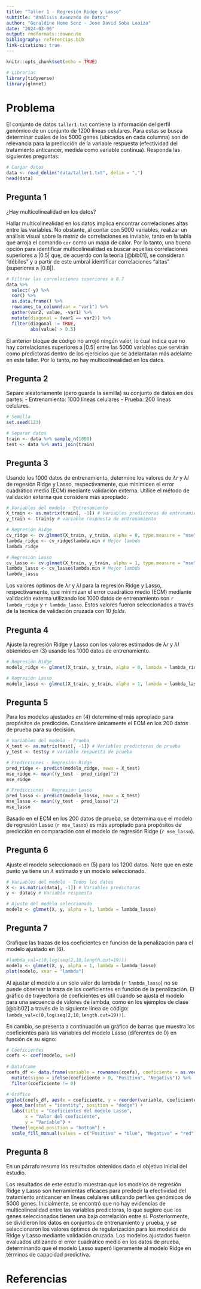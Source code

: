 ```yaml
---
title: "Taller 1 - Regresión Ridge y Lasso"
subtitle: "Análisis Avanzado de Datos"
author: "Geraldine Home Senz - Jose David Soba Loaiza"
date: "2024-03-06"
output: rmdformats::downcute
bibliography: referencias.bib
link-citations: true
---
```


```r
knitr::opts_chunk$set(echo = TRUE)
```

```r
# Librerías
library(tidyverse)
library(glmnet)
```

# Problema

El conjunto de datos `taller1.txt` contiene la información del perfil genómico de un conjunto de 1200 líneas celulares. Para estas se busca determinar cuáles de los 5000 genes (ubicados en cada columna) son de relevancia para la predicción de la variable respuesta (efectividad del tratamiento anticancer, medida como variable continua). Responda las siguientes preguntas:

```r
# Cargar datos
data <- read_delim("data/taller1.txt", delim = ",")
head(data)
```

## Pregunta 1

¿Hay multicolinealidad en los datos?

Hallar multicolinealidad en los datos implica encontrar correlaciones altas entre las variables. No obstante, al contar con 5000 variables, realizar un análisis visual sobre la matriz de correlaciones es inviable, tanto en la tabla que arroja el comando `cor` como un mapa de calor. Por lo tanto, una buena opción para identificar multicolinealidad es buscar aquellas correlaciones superiores a $|0.5|$ que, de acuerdo con la teoría [@bib01], se consideran "débiles" y a partir de este umbral identificar correlaciones "altas" (superiores a $|0.8|$).

```r
# Filtrar las correlaciones superiores a 0.7
data %>% 
  select(-y) %>%
  cor() %>%
  as.data.frame() %>%
  rownames_to_column(var = "var1") %>%
  gather(var2, value, -var1) %>%
  mutate(diagonal = (var1 == var2)) %>%
  filter(diagonal != TRUE,
         abs(value) > 0.5)
```

El anterior bloque de código no arrojó ningún valor, lo cual indica que no hay correlaciones superiores a $|0.5|$ entre las 5000 variables que servirán como predictoras dentro de los ejercicios que se adelantaran más adelante en este taller. Por lo tanto, no hay multicolinealidad en los datos.

## Pregunta 2

Separe aleatoriamente (pero guarde la semilla) su conjunto de datos en dos partes:
- Entrenamiento: 1000 líneas celulares
- Prueba: 200 líneas celulares.

```r
# Semilla
set.seed(123)

# Separar datos
train <- data %>% sample_n(1000)
test <- data %>% anti_join(train)
```

## Pregunta 3

Usando los 1000 datos de entrenamiento, determine los valores de $λr$ y $λl$ de regesión Ridge y Lasso, respectivamente, que minimicen el error cuadrático medio (ECM) mediante validación externa. Utilice el método de validación externa que considere más apropiado.

```r
# Variables del modelo - Entrenamiento
X_train <- as.matrix(train[, -1]) # Variables predictoras de entrenamiento
y_train <- train$y # variable respuesta de entrenamiento

# Regresión Ridge
cv_ridge <- cv.glmnet(X_train, y_train, alpha = 0, type.measure = "mse", nfolds = 10) # Cross-validation para encontrar el mejor lambda
lambda_ridge <- cv_ridge$lambda.min # Mejor lambda
lambda_ridge

# Regresión Lasso
cv_lasso <- cv.glmnet(X_train, y_train, alpha = 1, type.measure = "mse", nfolds = 10) # Cross-validation para encontrar el mejor lambda
lambda_lasso <- cv_lasso$lambda.min # Mejor lambda
lambda_lasso
```  

Los valores óptimos de $λr$ y $λl$ para la regresión Ridge y Lasso, respectivamente, que minimizan el error cuadrático medio (ECM) mediante validación externa utilizando los 1000 datos de entrenamiento son `r lambda_ridge` y `r lambda_lasso`. Estos valores fueron seleccionados a través de la técnica de validación cruzada con 10 *folds*.

## Pregunta 4

Ajuste la regresión Ridge y Lasso con los valores estimados de $λr$ y $λl$ obtenidos en (3) usando los 1000 datos de entrenamiento.

```r
# Regresión Ridge
modelo_ridge <- glmnet(X_train, y_train, alpha = 0, lambda = lambda_ridge)

# Regresión Lasso
modelo_lasso <- glmnet(X_train, y_train, alpha = 1, lambda = lambda_lasso)
```

## Pregunta 5

Para los modelos ajustados en (4) determine el más apropiado para propósitos de predicción. Considere únicamente el ECM en los 200 datos de prueba para su decisión.

```r
# Variables del modelo - Prueba
X_test <- as.matrix(test[, -1]) # Variables predictoras de prueba
y_test <- test$y # variable respuesta de prueba

# Predicciones - Regresión Ridge
pred_ridge <- predict(modelo_ridge, newx = X_test)
mse_ridge <- mean((y_test - pred_ridge)^2)
mse_ridge

# Predicciones - Regresión Lasso
pred_lasso <- predict(modelo_lasso, newx = X_test)
mse_lasso <- mean((y_test - pred_lasso)^2)
mse_lasso
```

Basado en el ECM en los 200 datos de prueba, se determina que el modelo de regresión Lasso (`r mse_lasso`) es más apropiado para propósitos de predicción en comparación con el modelo de regresión Ridge (`r mse_lasso`).

## Pregunta 6

Ajuste el modelo seleccionado en (5) para los 1200 datos. Note que en este punto ya tiene un $λ$ estimado y un modelo seleccionado.

```r
# Variables del modelo - Todos los datos
X <- as.matrix(data[, -1]) # Variables predictoras
y <- data$y # Variable respuesta

# Ajuste del modelo seleccionado
modelo <- glmnet(X, y, alpha = 1, lambda = lambda_lasso)
```

## Pregunta 7

Grafique las trazas de los coeficientes en función de la penalización para el modelo ajustado en (6).

```r
#lambda_val=c(0,log(seq(2,10,length.out=19)))
modelo <- glmnet(X, y, alpha = 1, lambda = lambda_lasso)
plot(modelo, xvar = "lambda")
```

Al ajustar el modelo a un solo valor de lambda (`r lambda_lasso`) no se puede observar la traza de los coeficientes en función de la penalización. El gráfico de trayectoria de coeficientes es útil cuando se ajusta el modelo para una secuencia de valores de lambda, como en los ejemplos de clase [@bib02] a través de la siguiente línea de código: `lambda_val=c(0,log(seq(2,10,length.out=19)))`.

En cambio, se presenta a continuación un gráfico de barras que muestra los coeficientes para las variables del modelo Lasso (diferentes de 0) en función de su signo:

```r
# Coeficientes
coefs <- coef(modelo, s=0)
 
# Dataframe
coefs_df <- data.frame(variable = rownames(coefs), coeficiente = as.vector(coefs)) %>%
  mutate(signo = ifelse(coeficiente > 0, "Positivo", "Negativo")) %>%
  filter(coeficiente != 0)

# Gráfico
ggplot(coefs_df, aes(x = coeficiente, y = reorder(variable, coeficiente), fill = signo)) +
  geom_bar(stat = "identity", position = "dodge") +
  labs(title = "Coeficientes del modelo Lasso",
       x = "Valor del coeficiente",
       y = "Variable") +
  theme(legend.position = "bottom") +
  scale_fill_manual(values = c("Positivo" = "blue", "Negativo" = "red"))
```

## Pregunta 8

En un párrafo resuma los resultados obtenidos dado el objetivo inicial del estudio.

Los resultados de este estudio muestran que los modelos de regresión Ridge y Lasso son herramientas eficaces para predecir la efectividad del tratamiento anticancer en líneas celulares utilizando perfiles genómicos de 5000 genes. Inicialmente, se encontró que no hay evidencias de multicolinealidad entre las variables predictoras, lo que sugiere que los genes seleccionados tienen una baja correlación entre sí. Posteriormente, se dividieron los datos en conjuntos de entrenamiento y prueba, y se seleccionaron los valores óptimos de regularización para los modelos de Ridge y Lasso mediante validación cruzada. Los modelos ajustados fueron evaluados utilizando el error cuadrático medio en los datos de prueba, determinando que el modelo Lasso superó ligeramente al modelo Ridge en términos de capacidad predictiva.

# Referencias
